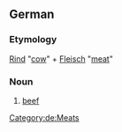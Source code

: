 {{wikipedia|lang=de}}
==German==
===Etymology===
[[Rind]] "[[cow]]" + [[Fleisch]] "[[meat]]"
===Noun===
{{de-noun-n-unc|genitive=Rindfleischs}}
# [[beef]]
[[Category:de:Meats]]